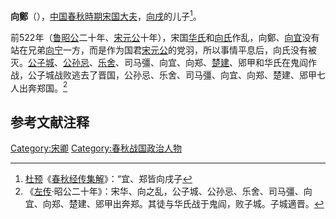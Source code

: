 {{模板:Infobox 先秦人物
|名称=向鄭
|姓=子
|氏=向
|名=鄭
|字=
|别名=
|别字=
|谥号=
|时代=春秋
|国家=[[宋国|宋]] 
|身份=宋国大夫
|出生=
|逝世日期=
|父=[[向戌|向戌]]
}}
'''向鄭'''（{{bd|？||？||catIdx=X向}}），[[中国|中国]][[春秋時期|春秋時期]][[宋国|宋国]][[大夫|大夫]]，[[向戌|向戌]]的儿子<ref>[[杜预|杜预]]《[[春秋经传集解|春秋经传集解]]》：“宜、郑皆向戌子</ref>。

前522年（[[鲁昭公|鲁昭公]]二十年、[[宋元公|宋元公]]十年），宋国[[华氏|华氏]]和[[向氏|向氏]]作乱，向鄭、[[向宜|向宜]]没有站在兄弟[[向宁|向宁]]一方，而是作为国君[[宋元公|宋元公]]的党羽，所以事情平息后，向氏没有被灭。[[公子城|公子城]]、[[公孙忌|公孙忌]]、[[乐舍|乐舍]]、司马彊、向宜、向郑、[[楚建|楚建]]、郳甲和华氏在鬼阎作战，公子城战败逃去了晋国，公孙忌、乐舍、司马彊、向宜、向郑、楚建、郳甲七人出奔郑国。<ref>《[[左传|左传]]·昭公二十年》：宋华、向之乱，公子城、公孙忌、乐舍、司马彊、向宜、向郑、楚建、郳甲出奔郑。其徒与华氏战于鬼阎，败子城。子城適晋。</ref>

==参考文献注释==
{{Reflist}}
[[Category:宋卿|Category:宋卿]]
[[Category:春秋战国政治人物|Category:春秋战国政治人物]]